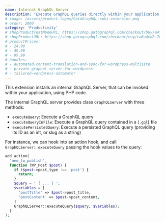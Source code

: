 ```yaml
---
name: Internal GraphQL Server
description: "Execute GraphQL queries directly within your application, using PHP code."
# image: /assets/product-logos/GatoGraphQL-suki-extension.png
# order: 2000
category: 'Productivity'
# shopProductTestModeURL: https://shop.gatographql.com/checkout/buy/a4f45a5c-d318-442a-929e-0feb2109cb33
# shopProductURL: https://shop.gatographql.com/checkout/buy/ca6a4ed8-78e8-4d29-bb59-1b93471f9b1e
# productPrices:
# - 24.99
# - 49.99
# - 99.99
# bundles:
# - automated-content-translation-and-sync-for-wordpress-multisite
# - private-graphql-server-for-wordpress
# - tailored-wordpress-automator
---
```


This extension installs an internal GraphQL Server, that can be invoked within your application, using PHP code.

The internal GraphQL server provides class `GraphQLServer` with three methods:

- `executeQuery`: Execute a GraphQL query
- `executeQueryInFile`: Execute a GraphQL query contained in a (`.gql`) file
- `executePersistedQuery`: Execute a persisted GraphQL query (providing its ID as an int, or slug as a string)

For instance, we can hook into an action hook, and call `GraphQLServer::executeQuery` passing the hook values to the query:

```php
add_action(
  'new_to_publish',
  function (WP_Post $post) {
    if ($post->post_type !== 'post') {
      return;
    }
    $query = ' { ... } ';
    $variables = [
      'postTitle' => $post->post_title,
      'postContent' => $post->post_content,
    ]
    GraphQLServer::executeQuery($query, $variables);
  }
);
```
